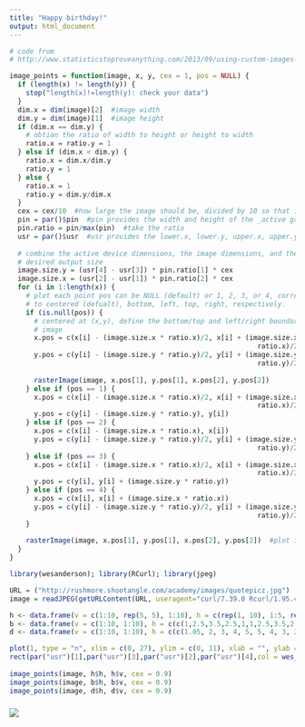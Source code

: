 ```yaml
---
title: "Happy birthday!"
output: html_document
---
```



```r
# code from
# http://www.statisticstoproveanything.com/2013/09/using-custom-images-as-pch-values-in-r.html

image_points = function(image, x, y, cex = 1, pos = NULL) {
  if (length(x) != length(y)) {
    stop("length(x)!=length(y): check your data")
  }
  dim.x = dim(image)[2]  #image width
  dim.y = dim(image)[1]  #image height
  if (dim.x == dim.y) {
    # obtian the ratio of width to height or height to width
    ratio.x = ratio.y = 1
  } else if (dim.x < dim.y) {
    ratio.x = dim.x/dim.y
    ratio.y = 1
  } else {
    ratio.x = 1
    ratio.y = dim.y/dim.x
  }
  cex = cex/10  #how large the image should be, divided by 10 so that it matches more closely to plotting points
  pin = par()$pin  #pin provides the width and height of the _active graphic device_
  pin.ratio = pin/max(pin)  #take the ratio
  usr = par()$usr  #usr provides the lower.x, lower.y, upper.x, upper.y values of the plotable region
  
  # combine the active device dimensions, the image dimensions, and the
  # desired output size
  image.size.y = (usr[4] - usr[3]) * pin.ratio[1] * cex
  image.size.x = (usr[2] - usr[1]) * pin.ratio[2] * cex
  for (i in 1:length(x)) {
    # plot each point pos can be NULL (default) or 1, 2, 3, or 4, corresponding
    # to centered (defualt), bottom, left, top, right, respectively.
    if (is.null(pos)) {
      # centered at (x,y), define the bottom/top and left/right boundaries of the
      # image
      x.pos = c(x[i] - (image.size.x * ratio.x)/2, x[i] + (image.size.x * 
                                                             ratio.x)/2)
      y.pos = c(y[i] - (image.size.y * ratio.y)/2, y[i] + (image.size.y * 
                                                             ratio.y)/2)
      
      rasterImage(image, x.pos[1], y.pos[1], x.pos[2], y.pos[2])
    } else if (pos == 1) {
      x.pos = c(x[i] - (image.size.x * ratio.x)/2, x[i] + (image.size.x * 
                                                             ratio.x)/2)
      y.pos = c(y[i] - (image.size.y * ratio.y), y[i])
    } else if (pos == 2) {
      x.pos = c(x[i] - (image.size.x * ratio.x), x[i])
      y.pos = c(y[i] - (image.size.y * ratio.y)/2, y[i] + (image.size.y * 
                                                             ratio.y)/2)
    } else if (pos == 3) {
      x.pos = c(x[i] - (image.size.x * ratio.x)/2, x[i] + (image.size.x * 
                                                             ratio.x)/2)
      y.pos = c(y[i], y[i] + (image.size.y * ratio.y))
    } else if (pos == 4) {
      x.pos = c(x[i], x[i] + (image.size.x * ratio.x))
      y.pos = c(y[i] - (image.size.y * ratio.y)/2, y[i] + (image.size.y * 
                                                             ratio.y)/2)
    }
    
    rasterImage(image, x.pos[1], y.pos[1], x.pos[2], y.pos[2])  #plot image
  }
}
```


```r
library(wesanderson); library(RCurl); library(jpeg)

URL = ("http://rushmore.shootangle.com/academy/images/quotepicz.jpg")
image = readJPEG(getURLContent(URL, useragent="curl/7.39.0 Rcurl/1.95.4.5"))  #gets the content of the URL

h <- data.frame(v = c(1:10, rep(5, 5), 1:10), h = c(rep(1, 10), 1:5, rep(5,10)))
b <- data.frame(v = c(1:10, 1:10), h = c(c(1,2.5,3.5,2.5,1,1,2.5,3.5,2,1)+10.5, rep(10.5,10)))
d <- data.frame(v = c(1:10, 1:10), h = c(c(1.05, 2, 3, 4, 5, 5, 4, 3, 2, 1.05)+20, rep(20,10)))

plot(1, type = "n", xlim = c(0, 27), ylim = c(0, 11), xlab = "", ylab = "", axes = F)
rect(par("usr")[1],par("usr")[3],par("usr")[2],par("usr")[4],col = wes_palette("Zissou"))
  
image_points(image, h$h, h$v, cex = 0.9)
image_points(image, b$h, b$v, cex = 0.9)
image_points(image, d$h, d$v, cex = 0.9)
```

### 

![](bday.jpg)